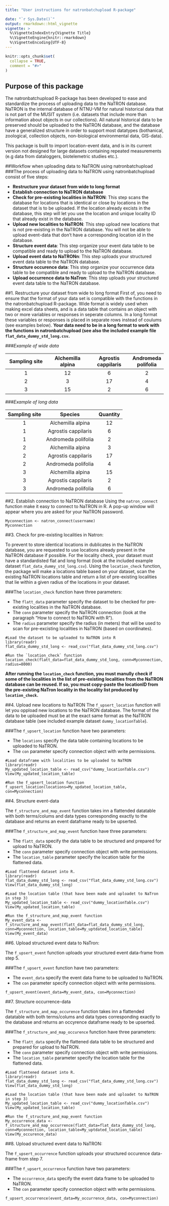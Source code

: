 ```yaml
---
title: "User instructions for natronbatchupload R-package"

date: "`r Sys.Date()`"
output: rmarkdown::html_vignette
vignette: >
  %\VignetteIndexEntry{Vignette Title}
  %\VignetteEngine{knitr::rmarkdown}
  %\VignetteEncoding{UTF-8}
---
```


```r
knitr::opts_chunk$set(
  collapse = TRUE,
  comment = "#>"
)
```


## Purpose of this package
The natronbatchupload R-package has been developed to ease and standardize the process of uploading data to the NaTRON database. NaTRON is the internal database of NTNU-VM for natural historical data that is not part of the MUSIT system (i.e. datasets that include more than information about objects in our collections). All natural historical data to be preserved should be uploaded to the NaTRON database, and the database have a generalized structure in order to support most datatypes (bothanical, zoological, collection objects, non-biological environmental data, GIS-data). 

This package is built to import location-event data, and is in its current version not designed for large datasets containing repeated measurements (e.g data from dataloggers, biotelemetric studies etc.).

##Workflow when uploading data to NaTRON using natronbatchupload
###The process of uploading data to NaTRON using natronbatchupload consist of five steps:

- **Restructure your dataset from wide to long format**
- **Establish connection to NaTRON database**
- **Check for pre-existing localities in NaTRON**: This step scans the database for locations that is identical or close by locations in the dataset that is to be uploaded. If the location already excists in the database, this step will let you use the location and unique locality ID that already exist in the database.
- **Upload new localities to NaTRON**: This step upload new locations that is not pre-existing in the NaTRON database. You will not be able to upload event-data that don't have a corresponding location id in the database.
- **Structure event data**: This step organize your event data table to be compatible and ready to upload to the NaTRON database.
- **Upload event data to NaTRONn**: This step uploads your structured event data table to the NaTRON database.
- **Structure occurence data**: This step organize your occurrence data table to be compatible and ready to upload to the NaTRON database.
- **Upload occurrence data to NaTron**: This step uploads your structured event data table to the NaTRON database.

##1. Restructure your dataset from wide to long format
First of, you need to ensure that the format of your data set is compatible with the functions in the natronbatchupload R-package. Wide format is widely used when making excel data sheets, and is a data table that contains an object with two or more variables or responses in seperate columns. In a long format these variables or responses is placed in separate rows instead of coulums (see examples below). **Your data need to be in a long format to work with the functions in natronbatchupload (see also the included example file `flat_data_dummy_std_long.csv`.**


###*Example of wide data*

| Sampling site     | Alchemilla alpina   | Agrostis cappilaris | Andromeda polifolia |
| :-------------:   | :-------------:     |:-------------:      | :-----:             |
| 1                 | 12                  | 6                   | 2                   |
| 2                 | 3                   | 17                  | 4                   |
| 3                 | 15                  | 2                   | 6                   |


###*Example of long data*

| Sampling site     | Species              | Quantity            |
| :-------------:   | :-------------:      |:-------------:      |
| 1                 | Alchemilla alpina    | 12                  |
| 1                 | Agrostis cappilaris  | 6                   |
| 1                 | Andromeda polifolia  | 2                   |
| 2                 | Alchemilla alpina    | 3                   |
| 2                 | Agrostis cappilaris  | 17                  |
| 2                 | Andromeda polifolia  | 4                   |
| 3                 | Alchemilla alpina    | 15                  |
| 3                 | Agrostis cappilaris  | 2                   |
| 3                 | Andromeda polifolia  | 6                   |




##2. Establish connection to NaTRON database
Using the `natron_connect` function make it easy to connect to NaTRON in R. A pop-up window will appear where you are asked for your NaTRON password.

```
Myconnection <- natron_connect(username)
Myconnection

``` 

##3. Check for pre-existing localities in Natron:

To prevent to store identical locations in dublicates in the NaTRON database, you are requested to use locations already present in the NaTRON database if possible. For the locality check, your dataset must have a standardisted flat and long format (look at the included example dataset `flat_data_dummy_std_long.csv`). Using the `location_check` function, the package will make a locations table based on your dataset, scan the existing  NaTRON locations table and return a list of pre-existing localities that lie within a given radius of the locations in your dataset.


###The `location_check` function have three parameters:

- The `flatt_data` parameter specify the dataset to be checked for pre-existing localities in the NaTRON database.
- The `conn` parameter specify the NaTRON connection (look at the paragraph "How to connect to NaTRON with R").
- The `radius` parameter specify the radius (in meters) that will be used to scan for pre-excisting localities in NaTRON (based on coordinates).



```
#Load the dataset to be uploaded to NaTRON into R
library(readr)
flat_data_dummy_std_long <- read_csv("flat_data_dummy_std_long.csv")

#Run the `location_check` function
location_check(flatt_data=flat_data_dummy_std_long, conn=Myconnection, radius=8000)

``` 


**After running the `location_check` function, you must manully check if some of the localities in the list of pre-existing localities from the NaTRON database can be reused. If so, you must copy-paste the locationID from the pre-existing NaTron locality in the locality list produced by `location_check`.**



##4. Upload new locations to NaTRON
The `f_upsert_location` function will let you oppload new locations to the NaTRON database. The format of the data to be uploaded must be at the exact same format as the NaTRON database table (see included example dataset `dummy_locationTable`).

###The `f_upsert_location` function have two parameters:

- The `locations` specify the data table containing locations to be uploaded to NaTRON.
- The `con` parameter specify connection object with write permissions.



```
#Load dataframe with localities to be uploaded to NaTRON
library(readr)
My_updated_location_table <- read_csv("dummy_locationTable.csv")
View(My_updated_location_table)

#Run the f_upsert_location function
f_upsert_location(locations=My_updated_location_table, con=Myconnection)
```

##4. Structure event-data


The `f_structure_and_map_event` function takes inn a flattended datatable with both terms/colums and data types corresponding exactly to the database and returns an event dataframe ready to be upserted.

###The `f_structure_and_map_event` function have three parameters:

- The `flatt_data` specify the data table to be structured and prepared for upload to NaTRON.
- The `conn` parameter specify connection object with write permissions.
- The `location_table` parameter specify the location table for the flattened data.


```
#Load flattened dataset into R.
library(readr)
flat_data_dummy_std_long <- read_csv("flat_data_dummy_std_long.csv")
View(flat_data_dummy_std_long)

#Load the location table (that have been made and uploadet to NaTron in step 3)
My_updated_location_table <- read_csv("dummy_locationTable.csv")
View(My_updated_location_table)

#Run the f_structure_and_map_event function
My_event_data <- f_structure_and_map_event(flatt_data=flat_data_dummy_std_long, conn=Myconnection, location_table=My_uptdated_location_table)
View(My_event_data)
```

##6. Upload structured event data to NaTron:

The `f_upsert_event` function uploads your structured event data-frame from step 5.

###The `f_upsert_event` function have two parameters:

- The `event_data` specify the event data frame to be uploaded to NaTRON.
- The `con` parameter specify connection object with write permissions.

```
f_upsert_event(event_data=My_event_data, con=Myconnection)
```


##7. Structure occurrence-data


The `f_structure_and_map_occurence` function takes inn a flattended datatable with both terms/colums and data types corresponding exactly to the database and returns an occyrence dataframe ready to be upserted.

###The `f_structure_and_map_occurence` function have three parameters:

- The `flatt_data` specify the flattened data table to be structured and prepared for upload to NaTRON.
- The `conn` parameter specify connection object with write permissions.
- The `location_table` parameter specify the location table for the flattened data.


```
#Load flattened dataset into R.
library(readr)
flat_data_dummy_std_long <- read_csv("flat_data_dummy_std_long.csv")
View(flat_data_dummy_std_long)

#Load the location table (that have been made and uploadet to NaTRON in step 3)
My_updated_location_table <- read_csv("dummy_locationTable.csv")
View(My_updated_location_table)

#Run the f_structure_and_map_event function
My_occurrence_data <- f_structure_and_map_occurrence(flatt_data=flat_data_dummy_std_long, conn=Myconnection, location_table=My_uptdated_location_table)
View(My_occurence_data)
```

##8. Upload structured event data to NaTRON:

The `f_upsert_occurrence` function uploads your structured occurence data-frame from step 7.

###The `f_upsert_occurrence` function have two parameters:

- The `occurrence_data` specify the event data frame to be uploaded to NaTRON.
- The `con` parameter specify connection object with write permissions.

```
f_upsert_occurrence(event_data=My_occurrence_data, con=Myconnection)
```


